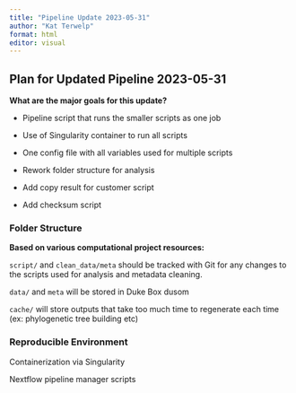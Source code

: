 ---
title: "Pipeline Update 2023-05-31"
author: "Kat Terwelp"
format: html
editor: visual
---

## Plan for Updated Pipeline 2023-05-31

**What are the major goals for this update?**

-   Pipeline script that runs the smaller scripts as one job

-   Use of Singularity container to run all scripts

-   One config file with all variables used for multiple scripts

-   Rework folder structure for analysis

-   Add copy result for customer script

-   Add checksum script

### Folder Structure 

**Based on various computational project resources:**

```{=plain}
data/ # read-only raw data
meta/ # read-only
clean_data/ # cleaned data and metadata tables 
  data/ 
  meta/ 

script/ # all scripts
log/ # error/run logs

# ------------ GENERATED VIA SCRIPTS ------------- #
*cache/ # store results that take time to rerun
*output/ # all outputs organized by pipeline step
  *01-step/
  *02-step/
  *03-step/ ... 
  
*report/ # organized result docs/graphs to give to customer
  *graphs/ # graphs for customer
  *doc/ # docs explaining analysis/summary 

*should all be able to be deleted and regenerated with script and data 
```
`script/` and `clean_data/meta` should be tracked with Git for any changes to the scripts used for analysis and metadata cleaning.

`data/` and `meta` will be stored in Duke Box dusom

`cache/` will store outputs that take too much time to regenerate each time (ex: phylogenetic tree building etc)

### Reproducible Environment

Containerization via Singularity

Nextflow pipeline manager scripts
